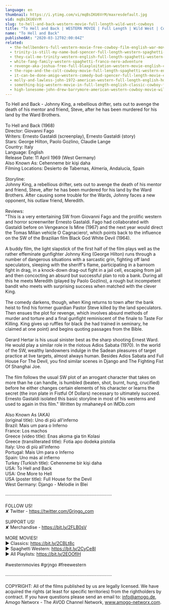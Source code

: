 ```yaml
---
language: en
thumbnail: https://i.ytimg.com/vi/mqBsIKU6VrM/maxresdefault.jpg
vid: mqBsIKU6VrM
slug: to-hell-and-back-western-movie-full-length-wild-west-cowboys
title: "To Hell and Back | WESTERN MOVIE | Full Length | Wild West | Cowboys"
name: "To Hell and Back"
publishedAt: "2020-03-12T02:00:04Z"
related:
  - the-hellbenders-full-western-movie-free-cowboy-film-english-war-movie
  - trinity-is-still-my-name-bud-spencer-full-length-western-spaghetti-western-full-movie
  - they-call-me-trinity-western-english-full-length-spaghetti-western-film-full-movie
  - white-fang-family-western-spaghetti-franco-nero-adventure
  - revenge-aka-joshua-free-full-blaxploitation-western-movie-english-classic-feature-film
  - the-rope-and-the-colt-cowboy-movie-full-length-spaghetti-western-english-free-full-westerns
  - it-can-be-done-amigo-western-comedy-bud-spencer-full-length-movie-english-free-full-movies
  - molly-and-lawless-john-1972-american-western-full-length-english-hd-free-full-moves
  - something-big-western-movie-in-full-length-english-classic-cowboy-film-free-full-westerns
  - high-lonesome-john-drew-barrymore-american-western-cowboy-movie-wild-west-english
---
```


To Hell and Back - Johnny King, a rebellious drifter, sets out to avenge the death of his mentor and friend, Steve, after he has been murdered for his land by the Ward Brothers.<br />
<br />
To Hell and Back (1968)<br />
Director: Giovanni Fago<br />
Writers: Ernesto Gastaldi (screenplay), Ernesto Gastaldi (story)<br />
Stars: George Hilton, Paolo Gozlino, Claudie Lange <br />
Country: Italy<br />
Language: English<br />
Release Date: 11 April 1969 (West Germany)<br />
Also Known As: Cehenneme bir kişi daha <br />
Filming Locations: Desierto de Tabernas, Almería, Andalucía, Spain <br />
<br />
Storyline:<br />
Johnny King, a rebellious drifter, sets out to avenge the death of his mentor and friend, Steve, after he has been murdered for his land by the Ward Brothers. After causing some trouble for the Wards, Johnny faces a new opponent, his outlaw friend, Meredith.<br />
<br />
Reviews:<br />
"This is a very entertaining SW from Giovanni Fago and the prolific western and horror screenwriter Ernesto Gastaldi. Fago had collaborated with Gastaldi before on Vengeance Is Mine (1967) and the next year would direct the Tomas Milian vehicle O Cagnaciero!, which points back to the influence on the SW of the Brazilian film Black God White Devil (1964).<br />
<br />
A buddy film, the light slapstick of the first half of the film plays well as the rather effeminate gunfighter Johnny King (George Hilton) runs through a number of dangerous situations with a sarcastic grin, fighting off land speculators, sleeping with the sheriff's flame, participating in a barroom fight in drag, in a knock-down drag-out fight in a jail cell, escaping from jail and then concocting an absurd but successful plan to rob a bank. During all this he meets Meredith (played by Paolo Gozlino), a rough but incompetent bandit who meets with surprising success when matched with the clever King.<br />
<br />
The comedy darkens, though, when King returns to town after the bank heist to find his former guardian Pastor Steve killed by the land speculators. Then ensues the plot for revenge, which involves absurd methods of murder and torture and a final gunfight reminiscent of the finale to Taste For Killing. King gives up ruffles for black (he had trained in seminary, he claimed at one point) and begins quoting passages from the Bible.<br />
<br />
Gerard Hertar is his usual sinister best as the sharp shooting Ernest Ward. He would play a similar role in the riotous Adios Sabata (1970). In the world of the SW, wealthy landowners indulge in the Sadean pleasures of target practice at live targets, almost always human. Besides Adios Sabata and Full House For The Devil, you find similar scenes in Django and The Fighting Fist Of Shanghai Joe.<br />
<br />
The film follows the usual SW plot of an arrogant character that takes on more than he can handle, is humbled (beaten, shot, burnt, hung, crucified) before he either changes certain elements of his character or learns the secret (the iron plate in Fistful Of Dollars) necessary to ultimately succeed. Ernesto Gastaldi isolated this basic storyline in most of his westerns and used to again in this film." Written by rmahaney4 on IMDb.com<br />
<br />
Also Known As (AKA)<br />
(original title): Uno di più all'inferno<br />
Brazil: Mais um para o Inferno<br />
France: Los machos<br />
Greece (video title): Enas akoma gia tin Kolasi<br />
Greece (transliterated title): Fotia apo dodeka pistolia<br />
Italy: Uno di più all'inferno<br />
Portugal: Mais Um para o Inferno<br />
Spain: Uno más al infierno<br />
Turkey (Turkish title): Cehenneme bir kişi daha<br />
USA: To Hell and Back<br />
USA: One More to Hell<br />
USA (poster title): Full House for the Devil<br />
West Germany: Django - Melodie in Blei<br />
<br />
····················································································<br />
<br />
FOLLOW US!<br />
✘ Twitter - https://twitter.com/Grjngo_com<br />
<br />
SUPPORT US!<br />
✘ Merchandise - https://bit.ly/2FLB0sV<br />
<br />
MORE MOVIES! <br />
► Classics: https://bit.ly/2CBLt8c <br />
► Spaghetti Western: https://bit.ly/2CyCe8I <br />
► All Playlists: https://bit.ly/2EOOfIH <br />
<br />
#westernmovies #grjngo #freewestern<br />
<br />
····················································································<br />
<br />
COPYRIGHT: All of the films published by us are legally licensed. We have acquired the rights (at least for specific territories) from the rightholders by contract. If you have questions please send an email to: info@amogo.de, Amogo Networx - The AVOD Channel Network, www.amogo-networx.com.
